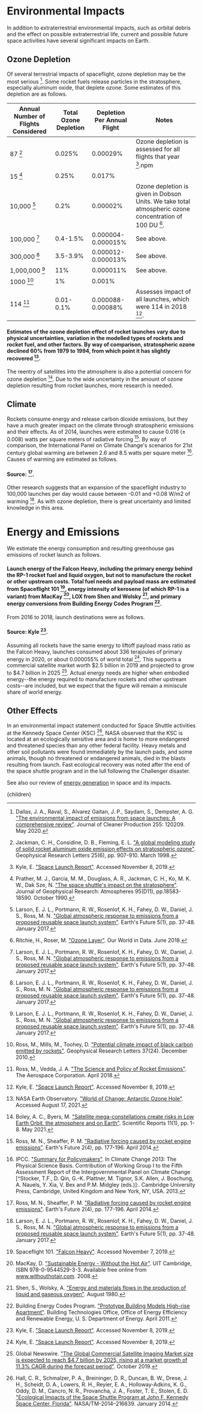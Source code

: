 


# Environmental Impacts
In addition to extraterrestrial environmental impacts, such as orbital debris and the effect on possible extraterrestrial life, current and possible future space activities have several significant impacts on Earth.

## Ozone Depletion
Of several terrestrial impacts of spaceflight, ozone depletion may be the most serious [^3]. Some rocket fuels release particles in the stratosphere, especially aluminum oxide, that deplete ozone. Some estimates of this depletion are as follows.

| Annual Number of Flights Considered | Total Ozone Depletion | Depletion Per Annual Flight | Notes |
| --- | --- | --- | --- |
| 87 [^7] | 0.025% | 0.00029% | Ozone depletion is assessed for all flights that year [^8].npm |
| 15 [^12] | 0.25% | 0.017% |  |
| 10,000 [^9] | 0.2% | 0.00002% | Ozone depletion is given in Dobson Units. We take total atmospheric ozone concentration of 100 DU [^13]. |
| 100,000 [^9] | 0.4-1.5% | 0.000004-0.000015% | See above. |
| 300,000 [^9] | 3.5-3.9% | 0.000012-0.000013% | See above. |
| 1,000,000 [^9] | 11% | 0.000011% | See above. |
| 1000 [^16] | 1% | 0.001% | |
| 114 [^18] | 0.01-0.1% | 0.000088-0.00088% | Assesses impact of all launches, which were 114 in 2018 [^8]. |

#### Estimates of the ozone depletion effect of rocket launches vary due to physical uncertainties, variation in the modelled types of rockets and rocket fuel, and other factors. By way of comparison, stratospheric ozone declined 60% from 1979 to 1994, from which point it has slightly recovered [^11].

The reentry of satellites into the atmosphere is also a potential concern for ozone depletion [^1]. Due to the wide uncertainty in the amount of ozone depletion resulting from rocket launches, more research is needed.

## Climate
Rockets consume energy and release carbon dioxide emissions, but they have a much greater impact on the climate through stratospheric emissions and their effects. As of 2014, launches were estimated to cause 0.016 (± 0.008) watts per square meters of radiative forcing [^14]. By way of comparison, the International Panel on Climate Change's scenarios for 21st century global warming are between 2.6 and 8.5 watts per square meter [^6]. Causes of warming are estimated as follows.

#### Source: [^14].

Other research suggests that an expansion of the spaceflight industry to 100,000 launches per day would cause between -0.01 and +0.08 W/m2 of warming [^9]. As with ozone depletion, there is great uncertainty and limited knowledge in this area.

# Energy and Emissions
We estimate the energy consumption and resulting greenhouse gas emissions of rocket launch as follows.

#### Launch energy of the Falcon Heavy, including the primary energy behind the RP-1 rocket fuel and liquid oxygen, but not to manufacture the rocket or other upstream costs. Total fuel needs and payload mass are estimated from Spaceflight 101 [^21], energy intensity of kerosene (of which RP-1 is a variant) from MacKay [^10], LOX from Shen and Wolsky [^19], and primary energy conversions from Building Energy Codes Program [^2].

From 2016 to 2018, launch destinations were as follows.

#### Source: Kyle [^8].

Assuming all rockets have the same energy to liftoff payload mass ratio as the Falcon Heavy, launches consumed about 336 terajoules of primary energy in 2020, or about 0.000055% of world total [^8]. This supports a commercial satellite market worth $2.5 billion in 2019 and projected to grow to $4.7 billion in 2025 [^4]. Actual energy needs are higher when embodied energy--the energy required to manufacture rockets and other upstream costs--are included, but we expect that the figure will remain a miniscule share of world energy.

## Other Effects
In an environmental impact statement conducted for Space Shuttle activities at the Kennedy Space Center (KSC) [^5], NASA observed that the KSC is located at an ecologically sensitive area and is home to more endangered and threatened species than any other federal facility. Heavy metals and other soil pollutants were found immediately by the launch pads, and some animals, though no threatened or endangered animals, died in the blasts resulting from launch. Fast ecological recovery was noted after the end of the space shuttle program and in the lull following the Challenger disaster.

See also our review of [energy generation](http://urbancruiseship.org/solution/space/space_energy) in space and its impacts.

[^1]: Boley, A. C., Byers, M. ["Satellite mega-constellations create risks in Low Earth Orbit, the atmosphere and on Earth"](https://www.nature.com/articles/s41598-021-89909-7). Scientific Reports 11(1), pp. 1-8. May 2021.

[^2]: Building Energy Codes Program. ["Prototype Building Models High-rise Apartment"](https://www.energycodes.gov/901-prototype-building-models-high-rise-apartment). Building Technologies Office, Office of Energy Efficiency and Renewable Energy, U. S. Department of Energy. April 2011.

[^3]: Dallas, J. A., Raval, S., Alvarez Gaitan, J. P., Saydam, S., Dempster, A. G. ["The environmental impact of emissions from space launches: A comprehensive review"](https://www.sciencedirect.com/science/article/abs/pii/S0959652620302560). Journal of Cleaner Production 255: 120209. May 2020.

[^4]: Global Newswire. ["The Global Commercial Satellite Imaging Market size is expected to reach $4.7 billion by 2025, rising at a market growth of 11.3% CAGR during the forecast period"](https://www.globenewswire.com/news-release/2019/10/21/1932251/0/en/The-Global-Commercial-Satellite-Imaging-Market-size-is-expected-to-reach-4-7-billion-by-2025-rising-at-a-market-growth-of-11-3-CAGR-during-the-forecast-period.html). October 2019.

[^5]: Hall, C. R., Schmalzer, P. A., Breininger, D. R., Duncan, B. W., Drese, J. H., Scheidt, D. A., Lowers, R. H., Reyier, E. A., Holloway-Adkins, K. G., Oddy, D. M., Cancro, N. R., Provancha, J. A., Foster, T. E., Stolen, E. D. ["Ecological Impacts of the Space Shuttle Program at John F. Kennedy Space Center, Florida"](https://ntrs.nasa.gov/citations/20140012489). NASA/TM-2014–216639. January 2014.

[^6]: IPCC. ["Summary for Policymakers"](http://www.climatechange2013.org/images/report/WG1AR5_SPM_FINAL.pdf). In Climate Change 2013: The Physical Science Basis. Contribution of Working Group I to the Fifth Assessment Report of the Intergovernmental Panel on Climate Change [^Stocker, T.F., D. Qin, G.-K. Plattner, M. Tignor, S.K. Allen, J. Boschung, A. Nauels, Y. Xia, V. Bex and P.M. Midgley (eds.)]:. Cambridge University Press, Cambridge, United Kingdom and New York, NY, USA. 2013.

[^7]: Jackman, C. H., Considine, D. B., Fleming, E. L. ["A global modeling study of solid rocket aluminum oxide emission effects on stratospheric ozone"](https://agupubs.onlinelibrary.wiley.com/doi/abs/10.1029/98GL00403). Geophysical Research Letters 25(6), pp. 907-910. March 1998.

[^8]: Kyle, E. ["Space Launch Report"](http://www.spacelaunchreport.com/). Accessed November 8, 2019.

[^9]: Larson, E. J. L., Portmann, R. W., Rosenlof, K. H., Fahey, D. W., Daniel, J. S., Ross, M. N. ["Global atmospheric response to emissions from a proposed reusable space launch system"](https://agupubs.onlinelibrary.wiley.com/doi/full/10.1002/2016EF000399). Earth's Future 5(1), pp. 37-48. January 2017.

[^10]: MacKay, D. ["Sustainable Energy - Without the Hot Air"](https://www.withouthotair.com/c20/page_134.shtml). UIT Cambridge, ISBN 978-0-9544529-3-3. Available free online from www.withouthotair.com. 2008.

[^11]: NASA Earth Observatory. ["World of Change: Antarctic Ozone Hole"](https://earthobservatory.nasa.gov/world-of-change/Ozone). Accessed August 17, 2021.

[^12]: Prather, M. J., García, M. M., Douglass, A. R., Jackman, C. H., Ko, M. K. W., Dak Sze, N. ["The space shuttle's impact on the stratosphere"](https://agupubs.onlinelibrary.wiley.com/doi/abs/10.1029/JD095iD11p18583). Journal of Geophysical Research: Atmospheres 95(D11), pp.18583-18590. October 1990.

[^13]: Ritchie, H., Roser, M. ["Ozone Layer"](https://ourworldindata.org/ozone-layer). Our World in Data. June 2018.

[^14]: Ross, M. N., Sheaffer, P. M. ["Radiative forcing caused by rocket engine emissions"](https://agupubs.onlinelibrary.wiley.com/doi/10.1002/2013EF000160). Earth's Future 2(4), pp. 177-196. April 2014.

[^15]: Ross, M., Danilin, M., Weisenstein, D. K., Ko, M. K. W. ["Ozone depletion caused by NO and H2O emissions from hydrazine-fueled rockets"](https://www.researchgate.net/publication/252071680_Ozone_depletion_caused_by_NO_and_H2O_emissions_from_hydrazine-fueled_rockets). Journal of Geophysical Research Atmospheres 109(21). November 2004.

[^16]: Ross, M., Mills, M., Toohey, D. ["Potential climate impact of black carbon emitted by rockets"](https://agupubs.onlinelibrary.wiley.com/doi/full/10.1029/2010GL044548). Geophysical Research Letters 37(24). December 2010.

[^17]: Ross, M., Vedda, J. ["Op-ed | Time to clear the air about launch pollution"](https://spacenews.com/op-ed-time-to-clear-the-air-about-launch-pollution/). SpaceNews. July 2018.

[^18]: Ross, M., Vedda, J. A. ["The Science and Policy of Rocket Emissions"](https://aerospace.org/paper/policy-and-science-rocket-emissions). The Aerospace Corporation. April 2018.

[^19]: Shen, S., Wolsky, A. ["Energy and materials flows in the production of liquid and gaseous oxygen"](https://www.osti.gov/biblio/6574363). August 1980.

[^20]: Smith, T. W., Edwards, J. R., Pilson, D. ["Summary of the Impact of Launch Vehicle Exhaust and Deorbiting Space and Meteorite Debris on Stratospheric Ozone"](https://apps.dtic.mil/sti/pdfs/ADA414306.pdf). Prepared for U.S. Air Force Space and Missile Systems Center, Environmental Management Branch, SMC/AXFV. September 1999.

[^21]: Spaceflight 101. ["Falcon Heavy"](http://spaceflight101.com/spacerockets/falcon-heavy/). Accessed November 7, 2019.

  <Article 
    focusAreaUrl={focusAreaUrl} 
    hierarchy={hierarchy} 
    site={site}
  >
    {children}
  </Article>


